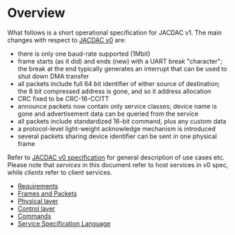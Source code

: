 # Overview

What follows is a short operational specification for JACDAC v1.
The main changes with respect to [JACDAC v0](https://jacdac.org/specification/) are:

* there is only one baud-rate supported (1Mbit)
* frame starts (as it did) and ends (new) with a UART break "character";
  the break at the end typically generates an interrupt that can be used to shut down DMA transfer
* all packets include full 64 bit identifier of either source of destination;
  the 8 bit compressed address is gone, and so it address allocation
* CRC fixed to be CRC-16-CCITT
* announce packets now contain only service classes; device name is gone and
  advertisement data can be queried from the service
* all packets include standardized 16-bit command, plus any custom data
* a protocol-level light-weight acknowledge mechanism is introduced
* several packets sharing device identifier can be sent in one physical frame


Refer to [JACDAC v0 specification](https://jacdac.org/specification/) for general description of use
cases etc.
Please note that _services_ in this document refer to host services in v0 spec,
while _clients_ refer to client services.

* [Requirements](./requirements)
* [Frames and Packets](./frames-and-packets)
* [Physical layer](./physical-layer)
* [Control layer](./control-layer)
* [Commands](./commands)
* [Service Specification Language](./service-spec-language)
